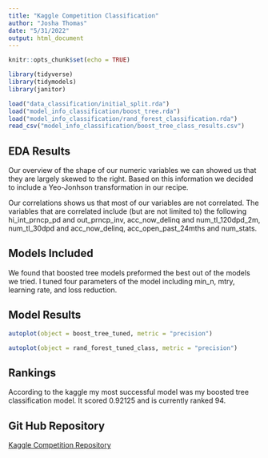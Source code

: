 ```yaml
---
title: "Kaggle Competition Classification"
author: "Josha Thomas"
date: "5/31/2022"
output: html_document
---
```


```r
knitr::opts_chunk$set(echo = TRUE)
```

```r

library(tidyverse)
library(tidymodels)
library(janitor)

```

```r

load("data_classification/initial_split.rda")
load("model_info_classification/boost_tree.rda")
load("model_info_classification/rand_forest_classification.rda")
read_csv("model_info_classification/boost_tree_class_results.csv")

```

## EDA Results

Our overview of the shape of our numeric variables we can showed us that they are largely skewed to the right. Based on this information we decided to include a Yeo-Jonhson transformation in our recipe.

Our correlations shows us that most of our variables are not correlated. The variables that are correlated include (but are not limited to) the following hi_int_prncp_pd and out_prncp_inv, acc_now_delinq and num_tl_120dpd_2m, num_tl_30dpd and acc_now_delinq, acc_open_past_24mths and num_stats.

## Models Included

We found that boosted tree models preformed the best out of the models we tried. I tuned four parameters of the model including min_n, mtry, learning rate, and loss reduction.

## Model Results

```r

autoplot(object = boost_tree_tuned, metric = "precision")

autoplot(object = rand_forest_tuned_class, metric = "precision")

```

## Rankings

According to the kaggle my most successful model was my boosted tree classification model. It scored 0.92125 and is currently ranked 94.

## Git Hub Repository

[Kaggle Competition Repository](https://github.com/joshathomas/Kaggle_Competition)
